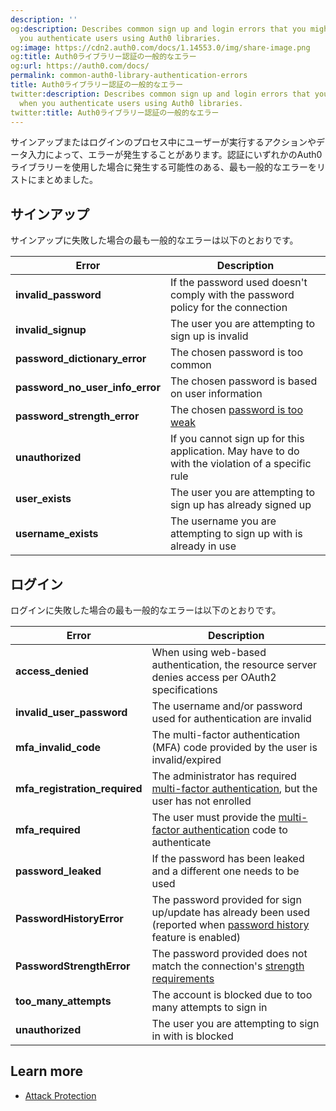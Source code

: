 ```yaml
---
description: ''
og:description: Describes common sign up and login errors that you might see when
  you authenticate users using Auth0 libraries.
og:image: https://cdn2.auth0.com/docs/1.14553.0/img/share-image.png
og:title: Auth0ライブラリー認証の一般的なエラー
og:url: https://auth0.com/docs/
permalink: common-auth0-library-authentication-errors
title: Auth0ライブラリー認証の一般的なエラー
twitter:description: Describes common sign up and login errors that you might see
  when you authenticate users using Auth0 libraries.
twitter:title: Auth0ライブラリー認証の一般的なエラー
---
```


サインアップまたはログインのプロセス中にユーザーが実行するアクションやデータ入力によって、エラーが発生することがあります。認証にいずれかのAuth0ライブラリーを使用した場合に発生する可能性のある、最も一般的なエラーをリストにまとめました。

## サインアップ

サインアップに失敗した場合の最も一般的なエラーは以下のとおりです。

| **Error** | **Description** |
| --- | --- |
| **invalid\_password** | If the password used doesn't comply with the password policy for the connection |
| **invalid\_signup** | The user you are attempting to sign up is invalid |
| **password\_dictionary\_error** | The chosen password is too common |
| **password\_no\_user\_info\_error** | The chosen password is based on user information |
| **password\_strength\_error** | The chosen [password is too weak](/docs/authenticate/database-connections/password-strength) |
| **unauthorized** | If you cannot sign up for this application. May have to do with the violation of a specific rule |
| **user\_exists** | The user you are attempting to sign up has already signed up |
| **username\_exists** | The username you are attempting to sign up with is already in use |

## ログイン

ログインに失敗した場合の最も一般的なエラーは以下のとおりです。

| **Error** | **Description** |
| --- | --- |
| **access\_denied** | When using web-based authentication, the resource server denies access per OAuth2 specifications |
| **invalid\_user\_password** | The username and/or password used for authentication are invalid |
| **mfa\_invalid\_code** | The <Tooltip tip="Multi-factor authentication (MFA): User authentication process that uses a factor in addition to username and password such as a code via SMS." cta="View Glossary" href="/docs/glossary?term=multi-factor+authentication+%28MFA%29">multi-factor authentication (MFA)</Tooltip> code provided by the user is invalid/expired |
| **mfa\_registration\_required** | The administrator has required [multi-factor authentication](/docs/secure/multi-factor-authentication), but the user has not enrolled |
| **mfa\_required** | The user must provide the [multi-factor authentication](/docs/secure/multi-factor-authentication) code to authenticate |
| **password\_leaked** | If the password has been leaked and a different one needs to be used |
| **PasswordHistoryError** | The password provided for sign up/update has already been used (reported when [password history](/docs/authenticate/database-connections/password-options#password-history) feature is enabled) |
| **PasswordStrengthError** | The password provided does not match the connection's [strength requirements](/docs/authenticate/database-connections/password-strength) |
| **too\_many\_attempts** | The account is blocked due to too many attempts to sign in |
| **unauthorized** | The user you are attempting to sign in with is blocked |

## Learn more

* [Attack Protection](/docs/secure/attack-protection)